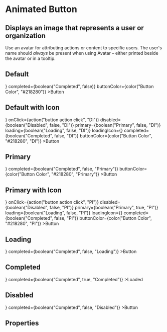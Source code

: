 
<Meta title="FusedComponents|Animated Button" component={AnimatedButton} />

# Animated Button

## Displays an image that represents a user or organization

Use an avatar for attributing actions or content to specific users. The user's name should _always_ be present when using Avatar – either printed beside the avatar or in a tooltip.

## Default

<Preview>
    <Story name="Default" parameters={{ decorators: [withKnobs] }}>
    <AnimatedButton
        onClick={action("button action click")}
        disabled={boolean("Disabled", false)}
        primary={boolean("Primary", false)}
        loading={boolean("Loading", false)}
        loadingIcon={<FontAwesomeIcon spin icon="circle-notch" />}
        completed={boolean("Completed", false)}
        buttonColor={color("Button Color", "#218280")}
    >Button</AnimatedButton>
    </Story>
</Preview>

## Default with Icon


<Preview>
    <Story name="Default Icon" parameters={{ decorators: [withKnobs] }}>
    <AnimatedButton
        icon={<FontAwesomeIcon icon={text("Icon", "key", "DI")} />}
        onClick={action("button action click", "DI")}
        disabled={boolean("Disabled", false, "DI")}
        primary={boolean("Primary", false, "DI")}
        loading={boolean("Loading", false, "DI")}
        loadingIcon={<FontAwesomeIcon spin icon="circle-notch" />}
        completed={boolean("Completed", false, "DI")}
        buttonColor={color("Button Color", "#218280", "DI")}
    >Button</AnimatedButton>
    </Story>
</Preview>

## Primary

<Preview>
<Story name="Primary" parameters={{ decorators: [withKnobs] }}>
<AnimatedButton
    onClick={action("button action click", "Primary")}
    disabled={boolean("Disabled", false, "Primary")}
    primary={boolean("Primary", true, "Primary")}
    loading={boolean("Loading", false, "Primary")}
    loadingIcon={<FontAwesomeIcon spin icon="circle-notch" />}
    completed={boolean("Completed", false, "Primary")}
    buttonColor={color("Button Color", "#218280", "Primary")}
>Button</AnimatedButton>
</Story>
</Preview>

## Primary with Icon


<Preview>
    <Story name="Primary Icon" parameters={{ decorators: [withKnobs] }}>
    <AnimatedButton
        icon={<FontAwesomeIcon icon={text("Icon", "key", "PI")} />}
        onClick={action("button action click", "PI")}
        disabled={boolean("Disabled", false, "PI")}
        primary={boolean("Primary", true, "PI")}
        loading={boolean("Loading", false, "PI")}
        loadingIcon={<FontAwesomeIcon spin icon="circle-notch" />}
        completed={boolean("Completed", false, "PI")}
        buttonColor={color("Button Color", "#218280", "PI")}
    >Button</AnimatedButton>
    </Story>
</Preview>

## Loading 

<Preview>
<Story name="Loading" parameters={{ decorators: [withKnobs] }}>
<AnimatedButton
    onClick={action("button action click", "Loading")}
    disabled={boolean("Disabled", false, "Loading")}
    primary={boolean("Primary", false, "Loading")}
    loading={boolean("Loading", true, "Loading")}
    loadingIcon={<FontAwesomeIcon spin icon="circle-notch" />}
    completed={boolean("Completed", false, "Loading")}
>Button</AnimatedButton>
</Story>
</Preview>

## Completed

<Preview>
<Story name="Completed" parameters={{ decorators: [withKnobs] }}>
<AnimatedButton
    onClick={action("button action click", "Completed")}
    disabled={boolean("Disabled", false, "Completed")}
    primary={boolean("Primary", false, "Completed")}
    loading={boolean("Loading", false, "Completed")}
    loadingIcon={<FontAwesomeIcon spin icon="circle-notch" />}
    completed={boolean("Completed", true, "Completed")}
>Loaded</AnimatedButton>
</Story>
</Preview>

## Disabled

<Preview>
<Story name="Disabled" parameters={{ decorators: [withKnobs] }}>
<AnimatedButton
    onClick={action("button action click", "Disabled")}
    disabled={boolean("Disabled", true, "Disabled")}
    primary={boolean("Primary", false, "Disabled")}
    loading={boolean("Loading", false, "Disabled")}
    loadingIcon={<FontAwesomeIcon spin icon="circle-notch" />}
    completed={boolean("Completed", false, "Disabled")}
>Button</AnimatedButton>
</Story>
</Preview>


## Properties

<Props of={AnimatedButton} />
